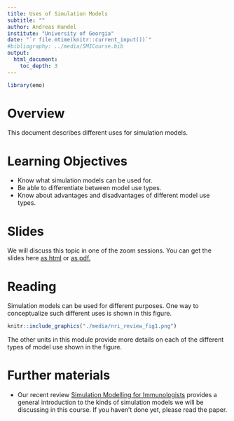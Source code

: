 ```yaml
---
title: Uses of Simulation Models
subtitle: ""
author: Andreas Handel
institute: "University of Georgia"
date: "`r file.mtime(knitr::current_input())`"
#bibliography: ../media/SMICourse.bib
output: 
  html_document:
    toc_depth: 3
---
```


```r
library(emo)
```


# Overview
This document describes different uses for simulation models.

# Learning Objectives
* Know what simulation models can be used for.
* Be able to differentiate between model use types.
* Know about advantages and disadvantages of different model use types.


# Slides
We will discuss this topic in one of the zoom sessions. You can get the slides here [as html](./slides/Model_Uses_Slides.html) or [as pdf.](./slides/Model_Uses_Slides.pdf)


# Reading

Simulation models can be used for different purposes. One way to conceptualize such different uses is shown in this figure.


```r
knitr::include_graphics("./media/nri_review_fig1.png")
```


The other units in this module provide more details on each of the different types of model use shown in the figure.


# Further materials

* Our recent review [Simulation Modelling for Immunologists](https://handelgroup.uga.edu/publication/2020-handel-natrevimm/) provides a general introduction to the kinds of simulation models we will be discussing in this course. If you haven't done yet, please read the paper. 

